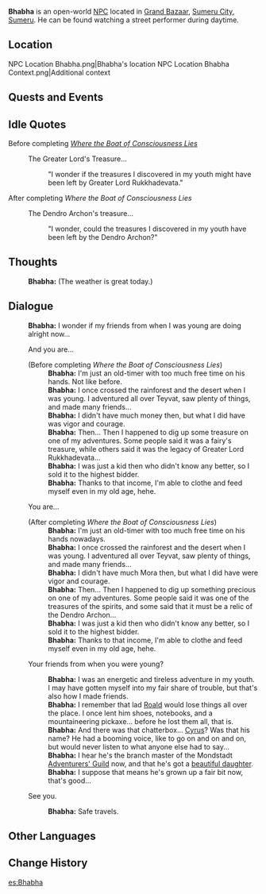 {{Character Infobox
|type             = Open-World NPC
|image            = NPC Bhabha.png
|region           = Sumeru
|location         = Sumeru
|affiliation      = 
|title            = Rich Businessman
|ancestry         = <!-- Clan/family -->
|father           = 
|mother           = 
|spouse           = 
|sibling          = 
|child            = 
|relative         = 
|voiceEN          = 
|voiceCN          = 
|voiceJP          = 
|dialoguereward   = 
}}
'''Bhabha''' is an open-world [[NPC]] located in [[Grand Bazaar]], [[Sumeru City]], [[Sumeru]]. He can be found watching a street performer during daytime.

==Location==
<gallery>
NPC Location Bhabha.png|Bhabha's location
NPC Location Bhabha Context.png|Additional context
</gallery>
<!--
==Profile==
''(To be added.)''

===Appearance===
''(To be added.)''
-->
==Quests and Events==
{{Quests and Events|The Reason We Are Gathered Here=non-speaking}}

==Idle Quotes==
;Before completing ''[[Where the Boat of Consciousness Lies]]''
{{Dialogue Start}}
: {{DIcon|Idle}} The Greater Lord's Treasure...
:: {{A|VO Bhabha 01.ogg}} "I wonder if the treasures I discovered in my youth might have been left by Greater Lord Rukkhadevata."
{{Dialogue End}}

;After completing ''Where the Boat of Consciousness Lies''
{{Dialogue Start}}
: {{DIcon|Idle}} The Dendro Archon's treasure...
:: {{A|VO Bhabha 02.ogg}} "I wonder, could the treasures I discovered in my youth have been left by the Dendro Archon?"
{{Dialogue End}}

==Thoughts==
{{All Schemes to Know Explanation|name=Bhabha}}
:{{A|VO Bhabha All Schemes to Know 01.ogg}} '''Bhabha:''' (The weather is great today.)

==Dialogue==
{{Dialogue Start}}
:'''Bhabha:''' I wonder if my friends from when I was young are doing alright now...
:{{DIcon}} And you are...
:;(Before completing ''Where the Boat of Consciousness Lies'')
::'''Bhabha:''' I'm just an old-timer with too much free time on his hands. Not like before.
::'''Bhabha:''' I once crossed the rainforest and the desert when I was young. I adventured all over Teyvat, saw plenty of things, and made many friends...
::'''Bhabha:''' I didn't have much money then, but what I did have was vigor and courage.
::'''Bhabha:''' Then... Then I happened to dig up some treasure on one of my adventures. Some people said it was a fairy's treasure, while others said it was the legacy of Greater Lord Rukkhadevata...
::'''Bhabha:''' I was just a kid then who didn't know any better, so I sold it to the highest bidder.
::'''Bhabha:''' Thanks to that income, I'm able to clothe and feed myself even in my old age, hehe.
:{{DIcon}} You are...
:;(After completing ''Where the Boat of Consciousness Lies'')
::'''Bhabha:''' I'm just an old-timer with too much free time on his hands nowadays.
::'''Bhabha:''' I once crossed the rainforest and the desert when I was young. I adventured all over Teyvat, saw plenty of things, and made many friends...
::'''Bhabha:''' I didn't have much Mora then, but what I did have were vigor and courage.
::'''Bhabha:''' Then... Then I happened to dig up something precious on one of my adventures. Some people said it was one of the treasures of the spirits, and some said that it must be a relic of the Dendro Archon...
::'''Bhabha:''' I was just a kid then who didn't know any better, so I sold it to the highest bidder.
::'''Bhabha:''' Thanks to that income, I'm able to clothe and feed myself even in my old age, hehe.
:{{DIcon}} Your friends from when you were young?
::'''Bhabha:''' I was an energetic and tireless adventure in my youth. I may have gotten myself into my fair share of trouble, but that's also how I made friends.
::'''Bhabha:''' I remember that lad [[Roald]] would lose things all over the place. I once lent him shoes, notebooks, and a mountaineering pickaxe... before he lost them all, that is.
::'''Bhabha:''' And there was that chatterbox... [[Cyrus (Mondstadt)|Cyrus]]? Was that his name? He had a booming voice, like to go on and on and on, but would never listen to what anyone else had to say...
::'''Bhabha:''' I hear he's the branch master of the Mondstadt [[Adventurers' Guild]] now, and that he's got a [[Marjorie|beautiful daughter]].
::'''Bhabha:''' I suppose that means he's grown up a fair bit now, that's good...
:{{DIcon}} See you.
::'''Bhabha:''' Safe travels.
{{Dialogue End}}
<!--
==Event Dialogue==
===Event Name===
{{Dialogue Start}}
:'''{{subst:PAGENAME}}:'''
{{Dialogue End}}

==Trivia==
* 
-->

==Other Languages==
{{Other Languages
|default_hidden = 1
|en      = Bhabha
|zhs     = 巴巴
|zhs_rm  = Bābā
|zht     = 巴巴
|zht_rm  = Bābā
|ja      = バーバ
|ja_rm   = Baaba
|ko      = 바바
|es      = Bhabha
|fr      = Bhabha
|ru      = Бхабха
|th      = Bhabha
|vi      = Bhabha
|de      = Bhabha
|id      = Bhabha
|pt      = Bhabha
|tr      = Bhabha
|it      = Bhabha
}}

==Change History==
{{Change History|3.0}}

[[es:Bhabha]]